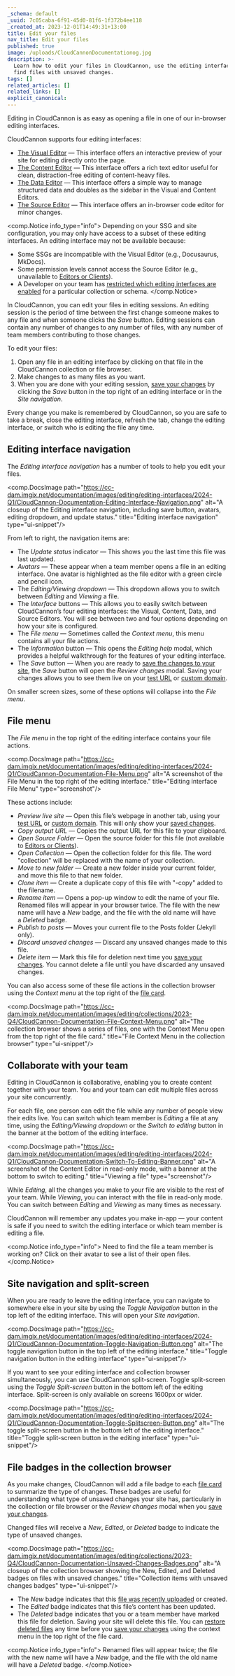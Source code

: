 ```yaml
---
_schema: default
_uuid: 7c05caba-6f91-45d0-81f6-1f372b4ee118
_created_at: 2023-12-01T14:49:31+13:00
title: Edit your files
nav_title: Edit your files
published: true
image: /uploads/CloudCannonDocumentationog.jpg
description: >-
  Learn how to edit your files in CloudCannon, use the editing interfaces, and
  find files with unsaved changes.
tags: []
related_articles: []
related_links: []
explicit_canonical:
---
```

Editing in CloudCannon is as easy as opening a file in one of our in-browser editing interfaces.

CloudCannon supports four editing interfaces:

* [The Visual Editor](/documentation/articles/the-visual-editor/) — This interface offers an interactive preview of your site for editing directly onto the page.
* [The Content Editor](/documentation/articles/the-content-editor/) — This interface offers a rich text editor useful for clean, distraction-free editing of content-heavy files.
* [The Data Editor](/documentation/articles/the-data-editor/) — This interface offers a simple way to manage structured data and doubles as the sidebar in the Visual and Content Editors.
* [The Source Editor](/documentation/articles/the-source-editor/) — This interface offers an in-browser code editor for minor changes.

<comp.Notice info_type="info">
  Depending on your SSG and site configuration, you may only have access to a subset of these editing interfaces. An editing interface may not be available because:

  * Some SSGs are incompatible with the Visual Editor (e.g., Docusaurus, MkDocs).
  * Some permission levels cannot access the Source Editor (e.g., unavailable to [Editors or Clients](/documentation/articles/managing-your-team-members/)).
  * A Developer on your team has [restricted which editing interfaces are enabled](/documentation/articles/set-a-default-editing-interface/) for a particular collection or schema.
</comp.Notice>

In CloudCannon, you can edit your files in editing sessions. An editing session is the period of time between the first change someone makes to any file and when someone clicks the *Save* button. Editing sessions can contain any number of changes to any number of files, with any number of team members contributing to those changes.

To edit your files:

1. Open any file in an editing interface by clicking on that file in the CloudCannon collection or file browser.
2. Make changes to as many files as you want.
3. When you are done with your editing session, [save your changes](/documentation/articles/save-your-changes/) by clicking the *Save* button in the top right of an editing interface or in the *Site navigation*.

Every change you make is remembered by CloudCannon, so you are safe to take a break, close the editing interface, refresh the tab, change the editing interface, or switch who is editing the file any time.

## Editing interface navigation

The *Editing interface navigation* has a number of tools to help you edit your files.

<comp.DocsImage path="https://cc-dam.imgix.net/documentation/images/editing/editing-interfaces/2024-Q1/CloudCannon-Documentation-Editing-Interface-Navigation.png" alt="A closeup of the Editing interface navigation, including save button, avatars, editing dropdown, and update status." title="Editing interface navigation" type="ui-snippet"/>

From left to right, the navigation items are:

* The&nbsp;*Update status* indicator — This shows you the last time this file was last updated.
* *Avatars* — These appear when a team member opens a file in an editing interface. One avatar is highlighted as the file editor with a green circle and pencil icon.
* The *Editing/Viewing dropdown* — This dropdown allows you to switch between *Editing* and *Viewing* a file.
* The *Interface* buttons — This allows you to easily switch between CloudCannon’s four editing interfaces: the Visual, Content, Data, and Source Editors. You will see between two and four options depending on how your site is configured.
* The *File menu* — Sometimes called the *Context menu*, this menu contains all your file actions.
* The *Information* button — This opens the *Editing help* modal, which provides a helpful walkthrough for the features of your editing interface.
* The *Save* button — When you are ready to [save the changes to your site](/documentation/articles/save-your-changes/), the *Save* button will open the *Review changes* modal. Saving your changes allows you to see them live on your [test URL](/documentation/articles/viewing-your-site-on-a-testing-domain/) or [custom domain](/documentation/articles/hosting-your-site-on-a-custom-domain/).

On smaller screen sizes, some of these options will collapse into the *File menu*.

## File menu

The *File menu* in the top right of the editing interface contains your file actions.

<comp.DocsImage path="https://cc-dam.imgix.net/documentation/images/editing/editing-interfaces/2024-Q1/CloudCannon-Documentation-File-Menu.png" alt="A screenshot of the File Menu in the top right of the editing interface." title="Editing interface File Menu" type="screenshot"/>

These actions include:

* *Preview live site* — Open this file’s webpage in another tab, using your [test URL](/documentation/articles/viewing-your-site-on-a-testing-domain/) or [custom domain](/documentation/articles/hosting-your-site-on-a-custom-domain/). This will only show your [saved changes](/documentation/articles/save-your-changes/).
* *Copy output URL* — Copies the output URL for this file to your clipboard.
* *Open Source Folder* — Open the source folder for this file (not available to [Editors or Clients](/documentation/articles/managing-your-team-members/)).
* *Open Collection* — Open the collection folder for this file. The word "collection" will be replaced with the name of your collection.
* *Move to new folder* — Create a new folder inside your current folder, and move this file to that new folder.
* *Clone item* — Create a duplicate copy of this file with "-copy" added to the filename.
* *Rename item* — Opens a pop-up window to edit the name of your file. Renamed files will appear in your browser twice. The file with the new name will have a&nbsp;*New*&nbsp;badge, and the file with the old name will have a&nbsp;*Deleted*&nbsp;badge.
* *Publish to posts* — Moves your current file to the Posts folder (Jekyll only).
* *Discard unsaved changes* — Discard any unsaved changes made to this file.
* *Delete item* — Mark this file for deletion next time you [save your changes](/documentation/articles/save-your-changes/). You cannot delete a file until you have discarded any unsaved changes.

You can also access some of these file actions in the collection browser using the *Context menu* at the top right of the [file card](/documentation/articles/configure-your-card-previews/).

<comp.DocsImage path="https://cc-dam.imgix.net/documentation/images/editing/collections/2023-Q4/CloudCannon-Documentation-File-Context-Menu.png" alt="The collection browser shows a series of files, one with the Context Menu open from the top right of the file card." title="File Context Menu in the collection browser" type="ui-snippet"/>

## Collaborate with your team

Editing in CloudCannon is collaborative, enabling you to create content together with your team. You and your team can edit multiple files across your site concurrently.

For each file, one person can edit the file while any number of people view their edits live. You can switch which team member is *Editing* a file at any time, using the *Editing/Viewing dropdown* or the *Switch to editing* button in the banner at the bottom of the editing interface.

<comp.DocsImage path="https://cc-dam.imgix.net/documentation/images/editing/editing-interfaces/2024-Q1/CloudCannon-Documentation-Switch-To-Editing-Banner.png" alt="A screenshot of the Content Editor in read-only mode, with a banner at the bottom to switch to editing." title="Viewing a file" type="screenshot"/>

While *Editing*, all the changes you make to your file are visible to the rest of your team. While *Viewing*, you can interact with the file in read-only mode. You can switch between *Editing* and *Viewing* as many times as necessary.

CloudCannon will remember any updates you make in-app — your content is safe if you need to switch the editing interface or which team member is editing a file.

<comp.Notice info_type="info">
  Need to find the file a team member is working on? Click on their avatar to see a list of their open files.
</comp.Notice>

## Site navigation and split-screen

When you are ready to leave the editing interface, you can navigate to somewhere else in your site by using the *Toggle Navigation* button in the top left of the editing interface. This will open your *Site navigation*.

<comp.DocsImage path="https://cc-dam.imgix.net/documentation/images/editing/editing-interfaces/2024-Q1/CloudCannon-Documentation-Toggle-Navigation-Button.png" alt="The toggle navigation button in the top left of the editing interface." title="Toggle navigation button in the editing interface" type="ui-snippet"/>

If you want to see your editing interface and collection browser simultaneously, you can use CloudCannon split-screen. Toggle split-screen using the *Toggle Split-screen* button in the bottom left of the editing interface. Split-screen is only available on screens 1600px or wider.

<comp.DocsImage path="https://cc-dam.imgix.net/documentation/images/editing/editing-interfaces/2024-Q1/CloudCannon-Documentation-Toggle-Splitscreen-Button.png" alt="The toggle split-screen button in the bottom left of the editing interface." title="Toggle split-screen button in the editing interface" type="ui-snippet"/>

## File badges in the collection browser

As you make changes, CloudCannon will add a file badge to each [file card](/documentation/articles/configure-your-card-previews/) to summarize the type of changes. These badges are useful for understanding what type of unsaved changes your site has, particularly in the collection or file browser or the *Review changes* modal when you [save your changes](/documentation/articles/save-your-changes/).

Changed files will receive a *New*, *Edited*, or *Deleted* badge to indicate the type of unsaved changes.

<comp.DocsImage path="https://cc-dam.imgix.net/documentation/images/editing/collections/2023-Q4/CloudCannon-Documentation-Unsaved-Changes-Badges.png" alt="A closeup of the collection browser showing the New, Edited, and Deleted badges on files with unsaved changes." title="Collection items with unsaved changes badges" type="ui-snippet"/>

* The *New* badge indicates that this [file was recently uploaded](/documentation/articles/add-a-file/) or created.
* The *Edited* badge indicates that this file’s content has been updated.
* The *Deleted* badge indicates that you or a team member have marked this file for deletion. Saving your site will delete this file. You can [restore deleted files](/documentation/articles/delete-a-file/#restore-a-deleted-file) any time before you [save your changes](/documentation/articles/save-your-changes/) using the context menu in the top right of the file card.

<comp.Notice info_type="info">
  Renamed files will appear twice; the file with the new name will have a *New* badge, and the file with the old name will have a *Deleted* badge.
</comp.Notice>